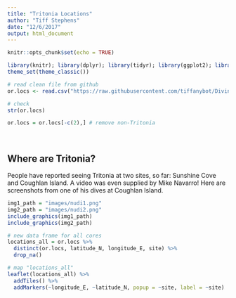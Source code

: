 ```yaml
---
title: "Tritonia Locations"
author: "Tiff Stephens"
date: "12/6/2017"
output: html_document
---
```


```r
knitr::opts_chunk$set(echo = TRUE)

library(knitr); library(dplyr); library(tidyr); library(ggplot2); library(DT); library(cowplot); library(leaflet)
theme_set(theme_classic())
```





```r
# read clean file from github
or.locs <- read.csv("https://raw.githubusercontent.com/tiffanybot/Diving/master/Organism_Locations.csv", stringsAsFactors = FALSE, header = TRUE)

# check 
str(or.locs)
```

```r
or.locs = or.locs[-c(2),] # remove non-Tritonia
```



<br>

## Where are Tritonia?

People have reported seeing Tritonia at two sites, so far: Sunshine Cove and Coughlan Island. A video was even supplied by Mike Navarro! Here are screenshots from one of his dives at Coughlan Island. 

```r
img1_path = "images/nudi1.png"
img2_path = "images/nudi2.png"
include_graphics(img1_path)
include_graphics(img2_path)
```



```r
# new data frame for all cores
locations_all = or.locs %>%
  distinct(or.locs, latitude_N, longitude_E, site) %>%
  drop_na()

# map "locations_all"
leaflet(locations_all) %>%
  addTiles() %>%
  addMarkers(~longitude_E, ~latitude_N, popup = ~site, label = ~site)
```

